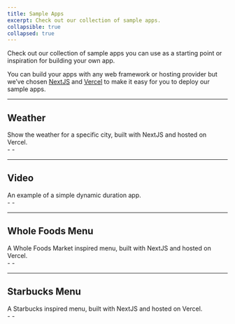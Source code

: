 ```yaml
---
title: Sample Apps
excerpt: Check out our collection of sample apps.
collapsible: true
collapsed: true
---
```


Check out our collection of sample apps you can use as a starting point or inspiration for building your own app.

You can build your apps with any web framework or hosting provider but we’ve chosen [NextJS](https://nextjs.org/) and [Vercel](https://vercel.com) to make it easy for you to deploy our sample apps.

---

## Weather

<div className="-mt-4 grid gap-6 md:grid-cols-2">
  <div>
    Show the weather for a specific city, built with NextJS and hosted on
    Vercel.
  </div>
  <div>
    - <ChevronLink url="/docs/get-started/sample-apps/weather" label="Deploy your own" />
    - <ChevronLink url="https://simple-weather-raydiant-app.vercel.app/?location=New%20York" label="Preview" />
  </div>
</div>

---

## Video

<div className="-mt-4 grid gap-6 md:grid-cols-2">
  <div>
    An example of a simple dynamic duration app.
  </div>
  <div>
    - <ChevronLink url="/docs/get-started/sample-apps/video" label="Deploy your own" />
    - <ChevronLink url="https://simple-weather-raydiant-app.vercel.app/?location=New%20York" label="Preview" />
  </div>
</div>

---

## Whole Foods Menu

<div className="-mt-4 grid gap-6 md:grid-cols-2">
  <div>
    A Whole Foods Market inspired menu, built with NextJS and hosted on Vercel.
  </div>
  <div>
    - <ChevronLink url="/docs/get-started/sample-apps/whole-foods-menu" label="Deploy your own" />
    - <ChevronLink url="https://wholefoods-menu-raydiant-app.vercel.app/menu-boards/juices?menu=5ffd5ad4-d853-48cd-a19b-421490314676" label="Preview" />
  </div>
</div>

---

## Starbucks Menu

<div className="-mt-4 grid gap-6 md:grid-cols-2">
  <div>
    A Starbucks inspired menu, built with NextJS and hosted on Vercel.
  </div>
  <div>
    - <ChevronLink url="/docs/get-started/sample-apps/starbucks-menu" label="Deploy your own" />
    - <ChevronLink url="https://starbucks-menu-app.vercel.app/?menu=3404a063-2bbe-4473-bb1b-cac3c7e1d14e" label="Preview" />
  </div>
</div>

